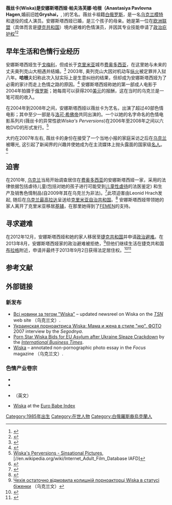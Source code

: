 '''薇丝卡(Wiska)是安娜斯塔西娅·帕夫洛芙娜·哈根（Anastasiya Pavlovna Hagen''',婚前旧姓'''Gryshai，'''{{Lang-ru|Анастаси́я Па́вловна Хаген/Гриша́й}}, {{Lang-uk|Анастасія Павлівна Гришай/Хаген}})的艺名。薇丝卡祖籍[[白俄罗斯|白俄罗斯]]，是一名[[乌克兰|乌克兰]][[模特|模特]]和退役的成人演员。安娜斯塔西娅已婚，是三个孩子的母亲。她是第一位在[[欧洲联盟|欧洲联盟]]（具体而言是[[捷克共和国|捷克共和国]]）境内避难的色情演员，并因其专业技能申请了[[庇護權|政治庇护权]]<ref name="dailymail">{{cite news|url=http://www.dailymail.co.uk/news/article-2242465/Ukrainian-actress-Anastasia-Grishay-persecuted-starring-porn-fighting-asylum-EU.html|title=Ukrainian actress becomes first porn star to fight for EU asylum after claiming she has been persecuted for starring in adult films|date=3 December 2012|work=[[Daily_Mail|Daily Mail]]|accessdate=2 September 2013|archive-date=2017-03-31|archive-url=https://web.archive.org/web/20170331001632/http://www.dailymail.co.uk/news/article-2242465/Ukrainian-actress-Anastasia-Grishay-persecuted-starring-porn-fighting-asylum-EU.html|dead-url=no}}</ref><ref>{{cite news|url=http://tsn.ua/glamur/pornoaktorci-wiska-svitit-7-rokiv-za-gratami-i-status-pershoyu-v-yevropi-zasudzhenoyi-pornozirki-zmi-294372.html|title=Порноакторці Wiska світить 7 років за ґратами і статус "першої в Європі засудженої порнозірки" – ЗМІ|date=15 May 2013|publisher=[[1+1_(channel)|TSN]]|accessdate=13 August 2013|archive-date=2017-12-01|archive-url=https://web.archive.org/web/20171201132108/https://tsn.ua/glamur/pornoaktorci-wiska-svitit-7-rokiv-za-gratami-i-status-pershoyu-v-yevropi-zasudzhenoyi-pornozirki-zmi-294372.html|dead-url=no}}</ref>

== 早年生活和色情行业经历 ==
安娜斯塔西娅生于[[戈梅利|戈梅利]]，但成长于[[克里米亚|克里米亚]]城市[[费奥多西亚|费奥多西亚]]，在这里她与未来的丈夫奥列克山大相遇并结婚。<ref name="kyiv post">{{cite news|url=http://www.kyivpost.com/guide/people/ukrainian-porn-star-refused-asylum-in-eu-317418.html|title=Ukrainian porn star refused asylum in EU|date=10 December 2012|publisher=''[[Kyiv_Post|Kyiv Post]]''|accessdate=13 August 2013|deadurl=no|archive-date=2015-08-27|archive-url=https://web.archive.org/web/20150827161759/http://www.kyivpost.com/guide/people/ukrainian-porn-star-refused-asylum-in-eu-317418.html}}</ref>
2003年, 奥列克山大因对机动车[[縱火|纵火]]被定罪并入狱八年。'''哈根'''夫妇称此次入狱实际上是生意纠纷的结果，但却成为安娜斯塔西娅为了必需的家计而走上色情之路的原因。<ref name="autogenerated1">{{cite news|url=http://tsn.ua/ukrayina/ukrayinska-pornoaktrisa-boyitsya-povertatisya-dodomu-cherez-nayizdi-komunistiv.html|title=Українська порноактриса Wiska боїться повертатися додому через "наїзди" комуністів|date=4 December 2012|publisher=[[1+1_(channel)|1+1]]|accessdate=13 August 2013|deadurl=no|archive-date=2017-02-01|archive-url=https://web.archive.org/web/20170201214207/http://tsn.ua/ukrayina/ukrayinska-pornoaktrisa-boyitsya-povertatisya-dodomu-cherez-nayizdi-komunistiv.html}}</ref>
安娜斯塔西娅称她的第一部成人电影于2004年拍摄于[[俄罗斯|俄罗斯]]；她每周可以获得200[[美元|美元]]的报酬，这在当时的乌克兰是一笔可观的收入。

在2004年到2008年之间，安娜斯塔西娅以薇丝卡为艺名，出演了超过40部色情电影；其中至少一部是与[[洛可·希佛帝|洛可·希佛帝]]共同出演的。一个以她的名字命名的色情电影系列片(薇丝卡的异常性欲''Wiska's Perversions'')在2006年至2008年之间以六枚DVD的形式发行。<ref>[http://www.iafd.com/results.asp?searchtype=comprehensive&searchstring=wiska%27s+perversions Wiska's Perversions - Sinsational Pictures], [//en.wikipedia.org/wiki/Internet_Adult_Film_Database IAFD]</ref>

大约在2007年左右, 薇丝卡的身份在接受了一个当地小报的家庭采访之后在[[乌克兰|乌克兰]]被曝光, 这引起了新闻界的兴趣并使她成为在主流媒体上抛头露面的国家级[[名人|名人]]。<ref name="autogenerated2">{{Cite news|url=http://tsn.ua/ukrayina/ukrayinski-pravoohoronci-znovu-vzyalisya-za-spravu-v-yakiy-figuruye-pornozirka-wiska.html|title=Українські правоохоронці знову взялися за справу, в якій фігурує порнозірка Wiska|date=10 December 2012|publisher=''[[1+1_(channel)|1+1]]''|accessdate=13 August 2013|deadurl=no|language=uk|archive-date=2017-02-01|archive-url=https://web.archive.org/web/20170201214422/http://tsn.ua/ukrayina/ukrayinski-pravoohoronci-znovu-vzyalisya-za-spravu-v-yakiy-figuruye-pornozirka-wiska.html}}</ref>

== 迫害 ==
在2010年, [[乌克兰|乌克兰]]当局开始调查居住在[[费奥多西亚|费奥多西亚]]的安娜斯塔西娅一家，采用的法律依据包括虐待儿童(包括对她的孩子进行可能受到[[兒童性虐待|儿童性虐待]]的法医鉴定) 和生产及销售色情制品(自2009年其在乌克兰为非法)。<ref name="bulvar">{{Cite web |url=http://www.bulvar.com.ua/arch/2010/43/4cc93bfbaa4f5/ |title=Украинская порнозвезда Анастасия ГРИШАЙ (WISKA): «Те, кто проверял нашу семью, собирались провести медицинский осмотр моих детей — двухлетнего Оскара и восьмилетнего Саши — на наличие следов полового акта. |accessdate=2017-03-27 |archive-date=2014-08-08 |archive-url=https://web.archive.org/web/20140808045744/http://www.bulvar.com.ua/arch/2010/43/4cc93bfbaa4f5/ |dead-url=no }}</ref>此项迫害由Leonid Hrach发起, 随后在[[乌克兰最高拉达|乌克兰最高拉达]]呈送给[[克里米亚自治共和国|克里米亚自治共和国]]。<ref name="femen2012">{{Cite web|url=http://femen.org/en/news/id/169#post-content|title=Save my children!|accessdate=13 August 2013|date=12 June 2012|publisher=[[FEMEN|FEMEN]]|deadurl=yes|archiveurl=https://web.archive.org/web/20131112101118/http://femen.org/en/news/id/169#post-content|archivedate=2013-11-12}}</ref> 安娜斯塔西娅带领她的家人离开了克里米亚移居[[基辅|基辅]]，在那里她得到了[[FEMEN|FEMEN]]的支持。

== 寻求避难 ==
在2012年12月，安娜斯塔西娅和她的家人移居至[[捷克共和国|捷克共和国]]并申请[[布拉格|政治避难]]。在2013年8月，安娜斯塔西娅家的政治避难被拒绝，<ref>[http://tsn.ua/glamur/chehiya-ostatochno-vidmovila-kolishniy-pornoaktorci-wiska-v-statusi-bizhenki-304738.html Чехія остаточно відмовила колишній порноакторці Wiska в статусі біженки] {{Wayback|url=http://tsn.ua/glamur/chehiya-ostatochno-vidmovila-kolishniy-pornoaktorci-wiska-v-statusi-bizhenki-304738.html |date=20160317021105 }} （乌克兰文）</ref>但他们继续生活在捷克共和国[[布拉格|布拉格]]附近，申请并最终于2013年9月2日获得法定居住权。<ref>{{cite news|url=http://tsn.ua/ukrayina/ukrayinska-pornozirka-wiska-v-chehiyi-stala-domogospodarkoyu-yaka-zbiraye-pozhertvi-305748.html|title=Українська порнозірка Wiska в Чехії стала домогосподаркою, яка збирає пожертви|date=8 August 2013|publisher=[[1+1_(channel)|1+1]]|accessdate=13 August 2013|deadurl=no|language=uk|archive-date=2016-03-03|archive-url=https://web.archive.org/web/20160303235225/http://tsn.ua/ukrayina/ukrayinska-pornozirka-wiska-v-chehiyi-stala-domogospodarkoyu-yaka-zbiraye-pozhertvi-305748.html}}</ref><ref name="Idnes on residence">{{Cite news|url=http://zpravy.idnes.cz/byvala-pornoherecka-ziskala-v-cesku-trvaly-pobyt-f7n-/domaci.aspx?c=A130902_173752_domaci_jj|title=Bývalá ukrajinská pornoherečka Hagenová získala v Česku trvalý pobyt|last=Jiřička, Jan|date=2 September 2013|work=iDNES.cz|accessdate=2 September 2013|language=cs|archive-date=2017-09-02|archive-url=https://web.archive.org/web/20170902172910/http://zpravy.idnes.cz/byvala-pornoherecka-ziskala-v-cesku-trvaly-pobyt-f7n-/domaci.aspx?c=A130902_173752_domaci_jj|dead-url=no}}</ref>

== 参考文献 ==
{{reflist}}

== 外部链接 ==

=== 新发布 ===
* [http://tsn.ua/tags/Wiska Всі новини за тегом "Wiska"] {{Wayback|url=http://tsn.ua/tags/Wiska |date=20161029062433 }} – updated newsreel on Wiska on the ''[[1+1_(電視頻道)|TSN]]'' web site （乌克兰文）.
* [http://www.segodnya.ua/ukraine/ukrainckaja-pornoaktrica-wiska-mama-i-zhena-v-ctile-nju-foto.html Украинская порноактриса Wiska: Мама и жена в стиле "ню". ФОТО] {{WebCite|url=https://www.webcitation.org/6e3vDFQ2A?url=http://www.segodnya.ua/ukraine/ukrainckaja-pornoaktrica-wiska-mama-i-zhena-v-ctile-nju-foto.html |date=20151226110713 |dateformat=iso }} 2007 interview by the ''Segodnya''.
* [http://www.ibtimes.co.uk/articles/411163/20121204/ukraine-pornstar-asylum-wiska-femen.htm Porn Star Wiska Bids for EU Asylum after Ukraine Sleaze Crackdown] {{Wayback|url=http://www.ibtimes.co.uk/articles/411163/20121204/ukraine-pornstar-asylum-wiska-femen.htm |date=20130112104210 }} by the ''[[国际财经时报|International Business Times]]''.
* [http://focus.ua/photo/570/ Wiska] {{Wayback|url=http://focus.ua/photo/570/ |date=20140327014005 }} – annotated non-pornographic photo essay in the ''Focus'' magazine （乌克兰文）.

=== 色情产业卷宗 ===
* {{Iafd name|id=Wiska|gender=female|name=Wiska}}
* {{Egafd name|w00032|Wiska}}
* {{Afdb name|42603|id=42603}}（英文）<span id="cxmwmg" tabindex="0"></span>
* [http://www.eurobabeindex.com/sbandoindex/wiska.html Wiska] {{Wayback|url=http://www.eurobabeindex.com/sbandoindex/wiska.html |date=20170521080100 }} at the [http://www.eurobabeindex.com Euro Babe Index] {{Wayback|url=http://www.eurobabeindex.com/ |date=20170502101604 }}

{{DEFAULTSORT: Wiska}}
[[Category:1985年出生|Category:1985年出生]]
[[Category:在世人物|Category:在世人物]]
[[Category:白俄羅斯裔烏克蘭人|Category:白俄羅斯裔烏克蘭人]]